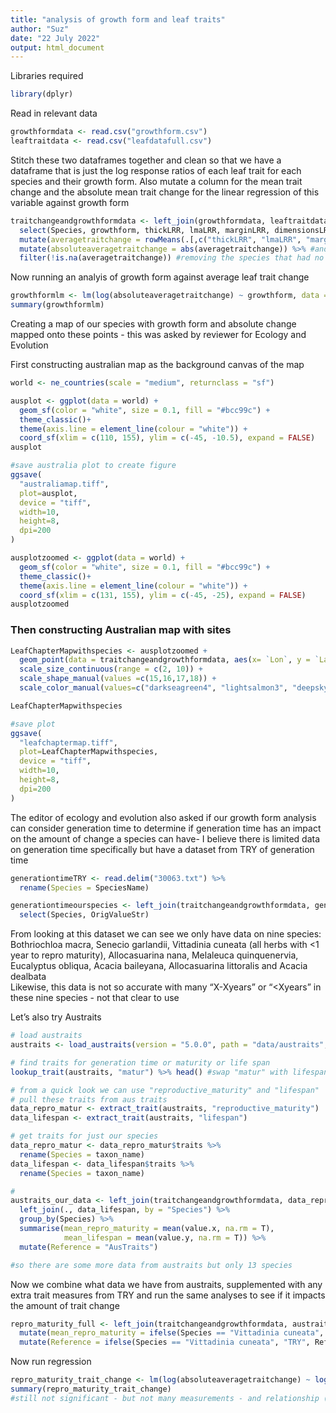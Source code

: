 ```yaml
---
title: "analysis of growth form and leaf traits"
author: "Suz"
date: "22 July 2022"
output: html_document
---
```


Libraries required

```r
library(dplyr)
```

Read in relevant data

```r
growthformdata <- read.csv("growthform.csv")
leaftraitdata <- read.csv("leafdatafull.csv")
```

Stitch these two dataframes together and clean so that we have a dataframe that is just the log response ratios of each leaf trait for each species and their growth form. Also mutate a column for the mean trait change and the absolute mean trait change for the linear regression of this variable against growth form

```r
traitchangeandgrowthformdata <- left_join(growthformdata, leaftraitdata, by = "Species") %>%
  select(Species, growthform, thickLRR, lmaLRR, marginLRR, dimensionsLRR, stomataLRR, areaLRR, photoLRR, nitrogenLRR, WUELRR) %>%
  mutate(averagetraitchange = rowMeans(.[,c("thickLRR", "lmaLRR", "marginLRR", "dimensionsLRR", "stomataLRR", "areaLRR", "photoLRR", "nitrogenLRR", "WUELRR")], na.rm=T)) %>% #making an average trait change
  mutate(absoluteaveragetraitchange = abs(averagetraitchange)) %>% #and making an ABSOLUTE average trait change
  filter(!is.na(averagetraitchange)) #removing the species that had no data at all in this study - they may have been germinated and used in previous studies (e.g. Everingham et al 2021, Time travelling seeds reveal that plant regeneration and growth traits are responding to climate change, ECOLOGY, 2021)
```


Now running an analyis of growth form against average leaf trait change

```r
growthformlm <- lm(log(absoluteaveragetraitchange) ~ growthform, data = traitchangeandgrowthformdata) #absolute trait change is logged because of non-normally distributed data
summary(growthformlm)
```

Creating a map of our species with growth form and absolute change mapped onto these points - this was asked by reviewer for Ecology and Evolution


First constructing australian map as the background canvas of the map

```r
world <- ne_countries(scale = "medium", returnclass = "sf")

ausplot <- ggplot(data = world) +
  geom_sf(color = "white", size = 0.1, fill = "#bcc99c") +
  theme_classic()+
  theme(axis.line = element_line(colour = "white")) +
  coord_sf(xlim = c(110, 155), ylim = c(-45, -10.5), expand = FALSE)
ausplot

#save australia plot to create figure
ggsave(
  "australiamap.tiff",
  plot=ausplot,
  device = "tiff",
  width=10,
  height=8,
  dpi=200
)

ausplotzoomed <- ggplot(data = world) +
  geom_sf(color = "white", size = 0.1, fill = "#bcc99c") +
  theme_classic()+
  theme(axis.line = element_line(colour = "white")) +
  coord_sf(xlim = c(131, 155), ylim = c(-45, -25), expand = FALSE)
ausplotzoomed
```

### Then constructing Australian map with sites

```r
LeafChapterMapwithspecies <- ausplotzoomed +
  geom_point(data = traitchangeandgrowthformdata, aes(x= `Lon`, y = `Lat`, color = growthform, shape = growthform, size = (absoluteaveragetraitchange)), alpha = 0.8) +
  scale_size_continuous(range = c(2, 10)) +
  scale_shape_manual(values =c(15,16,17,18)) +
  scale_color_manual(values=c("darkseagreen4", "lightsalmon3", "deepskyblue4", "firebrick4"))

LeafChapterMapwithspecies

#save plot 
ggsave(
  "leafchaptermap.tiff",
  plot=LeafChapterMapwithspecies,
  device = "tiff",
  width=10,
  height=8,
  dpi=200
)
```

The editor of ecology and evolution also asked if our growth form analysis can consider generation time to determine if generation time has an impact on the amount of change a species can have- I believe there is limited data on generation time specifically but have a dataset from TRY of generation time

```r
generationtimeTRY <- read.delim("30063.txt") %>%
  rename(Species = SpeciesName)

generationtimeourspecies <- left_join(traitchangeandgrowthformdata, generationtimeTRY, by = "Species") %>%
  select(Species, OrigValueStr)
```

From looking at this dataset we can see we only have data on nine species: Bothriochloa macra, Senecio garlandii, Vittadinia cuneata (all herbs with <1 year to repro maturity), Allocasuarina nana, Melaleuca quinquenervia, Eucalyptus obliqua, Acacia baileyana, Allocasuarina littoralis and Acacia dealbata
<br>
Likewise, this data is not so accurate with many "X-Xyears" or "<Xyears" in these nine species - not that clear to use


Let's also try Austraits

```r
# load austraits
austraits <- load_austraits(version = "5.0.0", path = "data/austraits", update = TRUE)

# find traits for generation time or maturity or life span
lookup_trait(austraits, "matur") %>% head() #swap "matur" with lifespan or repro or otherwise

# from a quick look we can use "reproductive_maturity" and "lifespan"
# pull these traits from aus traits
data_repro_matur <- extract_trait(austraits, "reproductive_maturity") 
data_lifespan <- extract_trait(austraits, "lifespan")

# get traits for just our species 
data_repro_matur <- data_repro_matur$traits %>%
  rename(Species = taxon_name)
data_lifespan <- data_lifespan$traits %>%
  rename(Species = taxon_name)

#
austraits_our_data <- left_join(traitchangeandgrowthformdata, data_repro_matur, by = "Species") %>%
  left_join(., data_lifespan, by = "Species") %>%
  group_by(Species) %>%
  summarise(mean_repro_maturity = mean(value.x, na.rm = T),
            mean_lifespan = mean(value.y, na.rm = T)) %>%
  mutate(Reference = "AusTraits")

#so there are some more data from austraits but only 13 species
```

Now we combine what data we have from austraits, supplemented with any extra trait measures from TRY and run the same analyses to see if it impacts the amount of trait change

```r
repro_maturity_full <- left_join(traitchangeandgrowthformdata, austraits_our_data, by = "Species") %>%
  mutate(mean_repro_maturity = ifelse(Species == "Vittadinia cuneata", 1, mean_repro_maturity)) %>%
  mutate(Reference = ifelse(Species == "Vittadinia cuneata", "TRY", Reference)) #only extra measure from try is this one vittadinia species
```

Now run regression
```r
repro_maturity_trait_change <- lm(log(absoluteaveragetraitchange) ~ log(mean_repro_maturity), data = repro_maturity_full)
summary(repro_maturity_trait_change)
#still not significant - but not many measurements - and relationship (R squared) not strong either - no pattern
```

